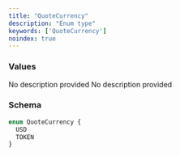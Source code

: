 ```yaml
---
title: "QuoteCurrency"
description: "Enum type"
keywords: ['QuoteCurrency']
noindex: true
---
```


### Values

<ResponseField name="USD" type="enum">
  No description provided
</ResponseField>

<ResponseField name="TOKEN" type="enum">
  No description provided
</ResponseField>

### Schema


```graphql 
enum QuoteCurrency {
  USD
  TOKEN
}
```
